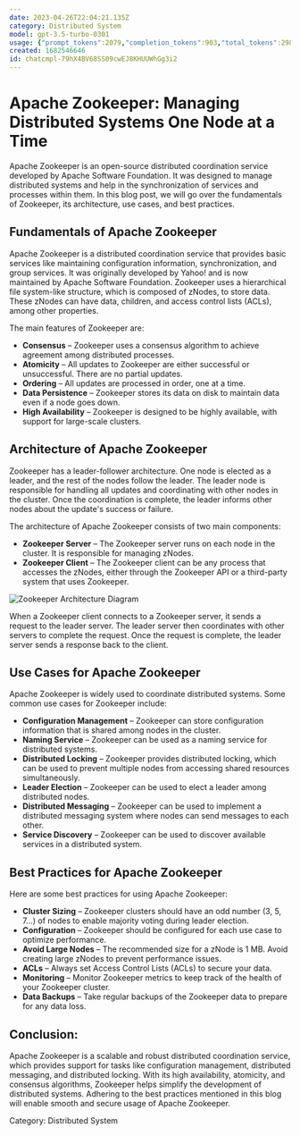 ```yaml
---
date: 2023-04-26T22:04:21.135Z
category: Distributed System
model: gpt-3.5-turbo-0301
usage: {"prompt_tokens":2079,"completion_tokens":903,"total_tokens":2982}
created: 1682546646
id: chatcmpl-79hX4BV68SS09cwEJ8KHUUWhGg3i2
---
```


# Apache Zookeeper: Managing Distributed Systems One Node at a Time

Apache Zookeeper is an open-source distributed coordination service developed by Apache Software Foundation. It was designed to manage distributed systems and help in the synchronization of services and processes within them. In this blog post, we will go over the fundamentals of Zookeeper, its architecture, use cases, and best practices.

## Fundamentals of Apache Zookeeper

Apache Zookeeper is a distributed coordination service that provides basic services like maintaining configuration information, synchronization, and group services. It was originally developed by Yahoo! and is now maintained by Apache Software Foundation. Zookeeper uses a hierarchical file system-like structure, which is composed of zNodes, to store data. These zNodes can have data, children, and access control lists (ACLs), among other properties.

The main features of Zookeeper are:

- **Consensus** – Zookeeper uses a consensus algorithm to achieve agreement among distributed processes.
- **Atomicity** – All updates to Zookeeper are either successful or unsuccessful. There are no partial updates.
- **Ordering** – All updates are processed in order, one at a time.
- **Data Persistence** – Zookeeper stores its data on disk to maintain data even if a node goes down.
- **High Availability** – Zookeeper is designed to be highly available, with support for large-scale clusters.

## Architecture of Apache Zookeeper

Zookeeper has a leader-follower architecture. One node is elected as a leader, and the rest of the nodes follow the leader. The leader node is responsible for handling all updates and coordinating with other nodes in the cluster. Once the coordination is complete, the leader informs other nodes about the update's success or failure.

The architecture of Apache Zookeeper consists of two main components:

- **Zookeeper Server** – The Zookeeper server runs on each node in the cluster. It is responsible for managing zNodes.
- **Zookeeper Client** – The Zookeeper client can be any process that accesses the zNodes, either through the Zookeeper API or a third-party system that uses Zookeeper.

![Zookeeper Architecture Diagram](https://d1.awsstatic.com/product-marketing/zookeeper/zk-arch.png)

When a Zookeeper client connects to a Zookeeper server, it sends a request to the leader server. The leader server then coordinates with other servers to complete the request. Once the request is complete, the leader server sends a response back to the client.

## Use Cases for Apache Zookeeper

Apache Zookeeper is widely used to coordinate distributed systems. Some common use cases for Zookeeper include:

- **Configuration Management** – Zookeeper can store configuration information that is shared among nodes in the cluster.
- **Naming Service** – Zookeeper can be used as a naming service for distributed systems.
- **Distributed Locking** – Zookeeper provides distributed locking, which can be used to prevent multiple nodes from accessing shared resources simultaneously.
- **Leader Election** – Zookeeper can be used to elect a leader among distributed nodes.
- **Distributed Messaging** – Zookeeper can be used to implement a distributed messaging system where nodes can send messages to each other.
- **Service Discovery** – Zookeeper can be used to discover available services in a distributed system.

## Best Practices for Apache Zookeeper

Here are some best practices for using Apache Zookeeper:

- **Cluster Sizing** – Zookeeper clusters should have an odd number (3, 5, 7...) of nodes to enable majority voting during leader election.
- **Configuration** – Zookeeper should be configured for each use case to optimize performance.
- **Avoid Large Nodes** – The recommended size for a zNode is 1 MB. Avoid creating large zNodes to prevent performance issues.
- **ACLs** – Always set Access Control Lists (ACLs) to secure your data.
- **Monitoring** – Monitor Zookeeper metrics to keep track of the health of your Zookeeper cluster.
- **Data Backups** – Take regular backups of the Zookeeper data to prepare for any data loss.

## Conclusion: 

Apache Zookeeper is a scalable and robust distributed coordination service, which provides support for tasks like configuration management, distributed messaging, and distributed locking. With its high availability, atomicity, and consensus algorithms, Zookeeper helps simplify the development of distributed systems. Adhering to the best practices mentioned in this blog will enable smooth and secure usage of Apache Zookeeper.

Category: Distributed System